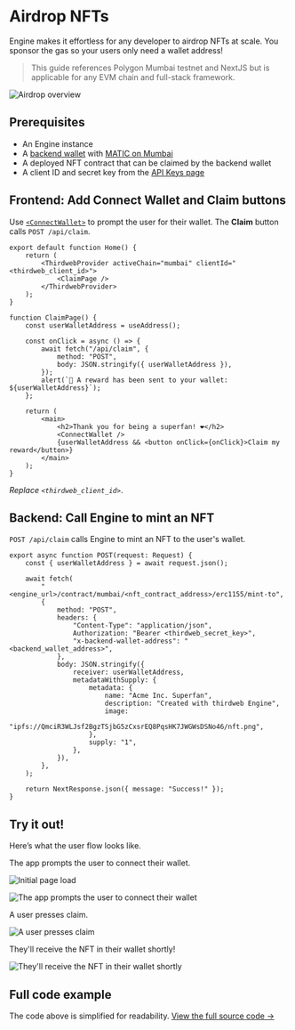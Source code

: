 
# Airdrop NFTs

Engine makes it effortless for any developer to airdrop NFTs at scale. You sponsor the gas so your users only need a wallet address!

> This guide references Polygon Mumbai testnet and NextJS but is applicable for any EVM chain and full-stack framework.

<Image
	src={OverviewImage}
	alt="Airdrop overview"
	className="max-w-[600px] mx-auto"
/>

## Prerequisites

- An Engine instance
- A [backend wallet](/engine/backend-wallets) with [MATIC on Mumbai](https://mumbaifaucet.com/)
- A deployed NFT contract that can be claimed by the backend wallet
- A client ID and secret key from the [API Keys page](https://thirdweb.com/dashboard/settings/api-keys)

## Frontend: Add Connect Wallet and Claim buttons

Use [`<ConnectWallet>`](https://portal.thirdweb.com/react/react.connectwallet) to prompt the user for their wallet. The **Claim** button calls `POST /api/claim`.

```tsx
export default function Home() {
	return (
		<ThirdwebProvider activeChain="mumbai" clientId="<thirdweb_client_id>">
			<ClaimPage />
		</ThirdwebProvider>
	);
}

function ClaimPage() {
	const userWalletAddress = useAddress();

	const onClick = async () => {
		await fetch("/api/claim", {
			method: "POST",
			body: JSON.stringify({ userWalletAddress }),
		});
		alert(`🎉 A reward has been sent to your wallet: ${userWalletAddress}`);
	};

	return (
		<main>
			<h2>Thank you for being a superfan! ❤️</h2>
			<ConnectWallet />
			{userWalletAddress && <button onClick={onClick}>Claim my reward</button>}
		</main>
	);
}
```

_Replace `<thirdweb_client_id>`_.

## Backend: Call Engine to mint an NFT

`POST /api/claim` calls Engine to mint an NFT to the user's wallet.

```tsx
export async function POST(request: Request) {
	const { userWalletAddress } = await request.json();

	await fetch(
		"<engine_url>/contract/mumbai/<nft_contract_address>/erc1155/mint-to",
		{
			method: "POST",
			headers: {
				"Content-Type": "application/json",
				Authorization: "Bearer <thirdweb_secret_key>",
				"x-backend-wallet-address": "<backend_wallet_address>",
			},
			body: JSON.stringify({
				receiver: userWalletAddress,
				metadataWithSupply: {
					metadata: {
						name: "Acme Inc. Superfan",
						description: "Created with thirdweb Engine",
						image:
							"ipfs://QmciR3WLJsf2BgzTSjbG5zCxsrEQ8PqsHK7JWGWsDSNo46/nft.png",
					},
					supply: "1",
				},
			}),
		},
	);

	return NextResponse.json({ message: "Success!" });
}
```

## Try it out!

Here’s what the user flow looks like.

The app prompts the user to connect their wallet.

<Image
	src={DemoImage1}
	alt="Initial page load"
	className="max-w-[600px] mx-auto"
/>

<Image
	src={DemoImage2}
	alt="The app prompts the user to connect their wallet"
	className="max-w-[600px] mx-auto"
/>

A user presses claim.

<Image
	src={DemoImage3}
	alt="A user presses claim"
	className="max-w-[600px] mx-auto"
/>

They'll receive the NFT in their wallet shortly!

<Image
	src={DemoImage3}
	alt="They'll receive the NFT in their wallet shortly"
	className="max-w-[600px] mx-auto"
/>

## Full code example

The code above is simplified for readability. [View the full source code &rarr;](https://github.com/thirdweb-example/engine-minting-api)
